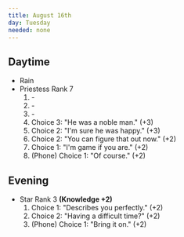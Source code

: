 ```yaml
---
title: August 16th
day: Tuesday
needed: none
---
```


## Daytime
- Rain
- Priestess Rank 7
    1. \-
    1. \-
    1. \-
    1. Choice 3: "He was a noble man." (+3)
    1. Choice 2: "I'm sure he was happy." (+3)
    1. Choice 2: "You can figure that out now." (+2)
    1. Choice 1: "I'm game if you are." (+2)
    1. (Phone) Choice 1: "Of course." (+2)

## Evening
- Star Rank 3 **(Knowledge +2)**
    1. Choice 1: "Describes you perfectly." (+2)
    1. Choice 2: "Having a difficult time?" (+2)
    1. (Phone) Choice 1: "Bring it on." (+2)